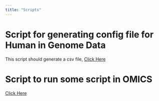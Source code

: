 ```yaml
---
title: "Scripts"
---
```


# Script for generating config file for Human in Genome Data
This script should generate a csv file, [Click Here](files/scripts/script.py){target="_blank"}

# Script to run some script in OMICS
[Click Here](files/scripts/omics_count_motif.slurm){target="_blank"} 
